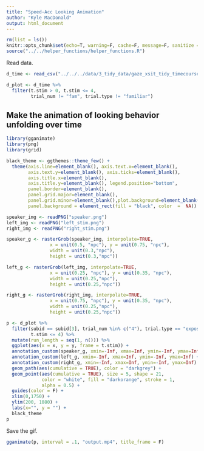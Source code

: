 ```yaml
---
title: "Speed-Acc Looking Animation"
author: "Kyle MacDonald"
output: html_document
---
```


```r
rm(list = ls())
knitr::opts_chunk$set(echo=T, warning=F, cache=F, message=F, sanitize = T)
source("../../helper_functions/helper_functions.R")
```

Read data.

```r
d_time <- read_csv("../../../data/3_tidy_data/gaze_xsit_tidy_timecourse.csv")
```


```r
d_plot <- d_time %>%
  filter(t.stim > 0, t.stim <= 4,
         trial_num != "fam", trial.type != "familiar")
```

## Make the animation of looking behavior unfolding over time

```r
library(gganimate)
library(png)
library(grid)
```

```r
black_theme <- ggthemes::theme_few() + 
  theme(axis.line=element_blank(), axis.text.x=element_blank(),
        axis.text.y=element_blank(), axis.ticks=element_blank(),
        axis.title.x=element_blank(),
        axis.title.y=element_blank(), legend.position="bottom",
        panel.border=element_blank(),
        panel.grid.major=element_blank(),
        panel.grid.minor=element_blank(),plot.background=element_blank(),
        panel.background = element_rect(fill = "black", color  =  NA))
```


```r
speaker_img <- readPNG("speaker.png")
left_img <- readPNG("left_stim.png")
right_img <- readPNG("right_stim.png")
```

```r
speaker_g <- rasterGrob(speaker_img, interpolate=TRUE, 
                x = unit(0.5, "npc"), y = unit(0.75, "npc"),
                width = unit(0.3,"npc"), 
                height = unit(0.3,"npc"))

left_g <- rasterGrob(left_img, interpolate=TRUE, 
                x = unit(0.25, "npc"), y = unit(0.35, "npc"),
                width = unit(0.25,"npc"), 
                height = unit(0.25,"npc"))

right_g <- rasterGrob(right_img, interpolate=TRUE, 
                x = unit(0.75, "npc"), y = unit(0.35, "npc"),
                width = unit(0.25,"npc"), 
                height = unit(0.25,"npc"))
```

```r
p <- d_plot %>% 
  filter(subid == subid[3], trial_num %in% c("4"), trial.type == "exposure",
         t.stim <= 4) %>% 
  mutate(run_length = seq(1, n())) %>% 
  ggplot(aes(x = x, y = y, frame = t.stim)) +
  annotation_custom(speaker_g, xmin=-Inf, xmax=Inf, ymin=-Inf, ymax=Inf) +
  annotation_custom(left_g, xmin=-Inf, xmax=Inf, ymin=-Inf, ymax=Inf) +
  annotation_custom(right_g, xmin=-Inf, xmax=Inf, ymin=-Inf, ymax=Inf) +
  geom_path(aes(cumulative = TRUE), color = "darkgrey") +
  geom_point(aes(cumulative = TRUE), size = 5, shape = 21, 
             color = "white", fill = "darkorange", stroke = 1,
             alpha = 0.5) +
  guides(color = F) + 
  xlim(0,1750) +
  ylim(200, 1080) +
  labs(x="", y = "") +
  black_theme
p
```

Save the gif. 

```r
gganimate(p, interval = .1, "output.mp4", title_frame = F)
```


